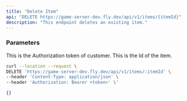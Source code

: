 ```yaml
---
title: "Delete Item"
api: "DELETE https://game-server-dev.fly.dev/api/v1/items/{itemId}"
description: "This endpoint deletes an existing item."
---
```


### Parameters

<ParamField header="Authorization" type="string" required>
  This is the Authorization token of customer.
</ParamField>

<ParamField path="itemId" type="string" required>
  This is the Id of the item.
</ParamField>


<RequestExample>

```bash Example Request
curl --location --request \
DELETE 'https://game-server-dev.fly.dev/api/v1/items/:itemId' \
--header 'Content-Type: application/json' \
--header 'Authorization: Bearer <token>' \'
```

</RequestExample>

<ResponseExample>

```json Response
{}
```
</ResponseExample>
